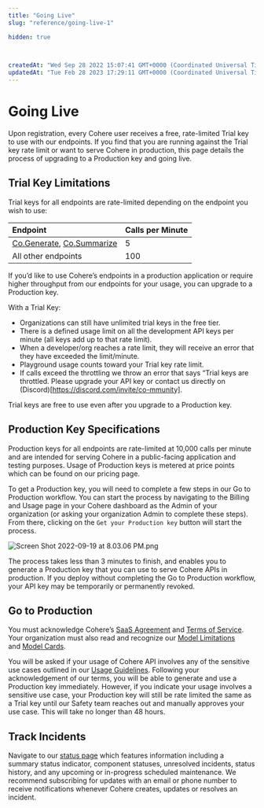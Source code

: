 ```yaml
---
title: "Going Live"
slug: "reference/going-live-1"

hidden: true
 


createdAt: "Wed Sep 28 2022 15:07:41 GMT+0000 (Coordinated Universal Time)"
updatedAt: "Tue Feb 28 2023 17:29:11 GMT+0000 (Coordinated Universal Time)"
---
```

# Going Live

Upon registration, every Cohere user receives a free, rate-limited Trial key to use with our endpoints. If you find that you are running against the Trial key rate limit or want to serve Cohere in production, this page details the process of upgrading to a Production key and going live.

## Trial Key Limitations

Trial keys for all endpoints are rate-limited depending on the endpoint you wish to use:

| Endpoint                                                                                                               | Calls per Minute |
| :--------------------------------------------------------------------------------------------------------------------- | :--------------- |
| [Co.Generate](/reference/generate), [Co.Summarize](/reference/summarize-2) | 5                |
| All other endpoints                                                                                                    | 100              |

If you’d like to use Cohere’s endpoints in a production application or require higher throughput from our endpoints for your usage, you can upgrade to a Production key.

With a Trial Key:

- Organizations can still have unlimited trial keys in the free tier.
- There is a defined usage limit on all the development API keys per minute (all keys add up to that rate limit).
- When a developer/org reaches a rate limit, they will receive an error that they have exceeded the limit/minute.
- Playground usage counts toward your Trial key rate limit.
- If calls exceed the throttling we throw an error that says “Trial keys are throttled. Please upgrade your API key or contact us directly on (Discord)[https://discord.com/invite/co-mmunity].

Trial keys are free to use even after you upgrade to a Production key.

## Production Key Specifications

Production keys for all endpoints are rate-limited at 10,000 calls per minute and are intended for serving Cohere in a public-facing application and testing purposes. Usage of Production keys is metered at price points which can be found on our pricing page. 

To get a Production key, you will need to complete a few steps in our Go to Production workflow. You can start the process by navigating to the Billing and Usage page in your Cohere dashboard as the Admin of your organization (or asking your organization Admin to complete these steps). From there, clicking on the `Get your Production key` button will start the process.

![Screen Shot 2022-09-19 at 8.03.06 PM.png](https://s3-us-west-2.amazonaws.com/secure.notion-static.com/7e2763b5-4e7d-4393-8052-65279adabf6c/Screen_Shot_2022-09-19_at_8.03.06_PM.png)

The process takes less than 3 minutes to finish, and enables you to generate a Production key that you can use to serve Cohere APIs in production. If you deploy without completing the Go to Production workflow, your API key may be temporarily or permanently revoked. 

## Go to Production

You must acknowledge Cohere’s [SaaS Agreement](https://cohere.ai/saas-agreement) and [Terms of Service](https://cohere.ai/terms-of-use). Your organization must also read and recognize our [Model Limitations](/docs/model-limitations) and [Model Cards](/docs/generation-card).

You will be asked if your usage of Cohere API involves any of the sensitive use cases outlined in our [Usage Guidelines](/docs/usage-guidelines). Following your acknowledgement of our terms, you will be able to generate and use a Production key immediately. However, if you indicate your usage involves a sensitive use case, your Production key will still be rate limited the same as a Trial key until our Safety team reaches out and manually approves your use case. This will take no longer than 48 hours.

## Track Incidents

Navigate to our [status page](https://status.cohere.ai/) which features information including a summary status indicator, component statuses, unresolved incidents, status history, and any upcoming or in-progress scheduled maintenance. We recommend subscribing for updates with an email or phone number to receive notifications whenever Cohere creates, updates or resolves an incident.
